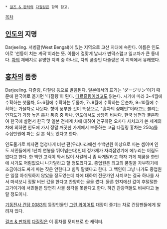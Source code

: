  * [[걸즈 & 판처]]의 [[다질링]]은 항목 참고. 

[[목차]]
== [[인도]]의 지명 ==
Darjeeling. 서벵갈(West Bengal)에 있는 지역으로 고산 지대에 속한다. 이름은 인도어로 '천둥이 치는 계곡'이라는 뜻. 이름에 걸맞게 날씨가 변덕스럽고 일교차가 큰 동네다. [[차]]의 재배지로 유명한 지역 중 하나로, 차의 품종인 다즐링은 이 지역에서 유래했다.

== [[홍차]]의 품종 ==
Darjeeling. 다즐링, 다질링 등으로 발음된다. 일본에서의 표기는 'ダージリン'이기 때문에 한국어로 옮기면 '다질링'이 된다. [[다르즐링]]이라고도 읽는다. 시기에 따라 3~4월에 수확하는 첫물차, 5~6월에 수확하는 두물차, 7~8월에 수확하는 몬순차, 9~10월에 수확하는 가을차로 나뉜다. 향이 풍부한 것이 특징으로, "홍차의 샴페인"이라고도 불리는 인지도가 가장 높은 홍차 품종 중 하나. 인도에서도 상당히 비싸다. 한국 남편과 결혼하여 한국에 살면서 한국 및 일본 전세계 차에 대하여 연구하던 오사다 사치코가 쓴 세계의 차에 의하면 인도에 가서 정말 깨끗한 가게에서 보증하는 고급 다질링 홍차는 250g를 수십만원에 파는 걸 본 적도 있다고 한다. 

인도물가로 치자면 엄청나게 비싼 편(우리나라에선 수백만원 이상으로 파는 셈이며 인도 서민들에게 1년치 연봉을 뛰어넘는다)인데 정가제가 자리잡았기에 에누리는 어림도 없다고 한다. 한 백인 고객이 와서 많이 사갈테니 좀 싸게달라고 하자 가게 제품을 한번에 사가도 어림없으니 나가달라고 할 정도였다고. 종업원은 최고의 품질을 자부하기에 조금이라도 싸게 파는 짓은 안한다고 힘줘 말했다고 한다. 그 백인이 그냥 나가도 종업원은 일절 아쉬워하지 않았을 정도였는데 차에 대하여 전문가인 사치코는 결국 하나를 사서 마셔보니 정말 비싼 값을 한다고 찬양하는 글을 썼다. 물론 현지에선 값이 후덜덜한 고가이기에 서민들은 당연히 사볼 생각을 못한다고 한다. 하긴 관광객들도 비싸다고 놀랄 정도이니.

[[기동전사 건담 0083]]의 등장인물인 [[그린 와이어트]] 대장이 즐기는 차로 건담팬들에게 알려져 있다.

[[걸즈 & 판처]]의 [[다질링]]은 이 홍차를 모티브로 한 캐릭터. 
